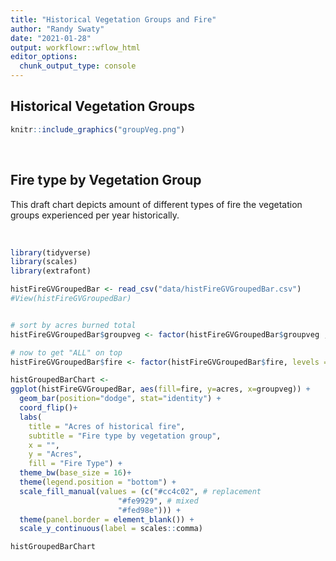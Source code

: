 ```yaml
---
title: "Historical Vegetation Groups and Fire"
author: "Randy Swaty"
date: "2021-01-28"
output: workflowr::wflow_html
editor_options:
  chunk_output_type: console
---
```


## Historical Vegetation Groups

```r
knitr::include_graphics("groupVeg.png")
```


<br>

## Fire type by Vegetation Group

This draft chart depicts amount of different types of fire the vegetation groups experienced per year historically.

<br>


```r

library(tidyverse)
library(scales)
library(extrafont)

histFireGVGroupedBar <- read_csv("data/histFireGVGroupedBar.csv")
#View(histFireGVGroupedBar)


# sort by acres burned total
histFireGVGroupedBar$groupveg <- factor(histFireGVGroupedBar$groupveg , levels = rev(unique(histFireGVGroupedBar$groupveg)))

# now to get "ALL" on top
histFireGVGroupedBar$fire <- factor(histFireGVGroupedBar$fire, levels = rev(unique(histFireGVGroupedBar$fire)))

histGroupedBarChart <-
ggplot(histFireGVGroupedBar, aes(fill=fire, y=acres, x=groupveg)) + 
  geom_bar(position="dodge", stat="identity") +
  coord_flip()+
  labs(
    title = "Acres of historical fire",
    subtitle = "Fire type by vegetation group", 
    x = "",
    y = "Acres",
    fill = "Fire Type") +
  theme_bw(base_size = 16)+
  theme(legend.position = "bottom") +
  scale_fill_manual(values = (c("#cc4c02", # replacement
                        "#fe9929", # mixed
                        "#fed98e"))) +
  theme(panel.border = element_blank()) +
  scale_y_continuous(label = scales::comma) 

histGroupedBarChart

```

